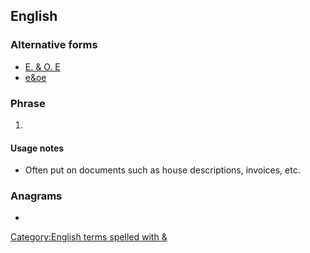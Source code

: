 {{also|EOE|e&oe}}
==English==

===Alternative forms===
* [[E. & O. E]]
* [[e&oe]]

===Phrase===
{{en-phrase|head=E&OE}}

# {{initialism of|en|[[error]]s and [[omission]]s [[except]]ed/[[exclude]]d}}

====Usage notes====
* Often put on documents such as house descriptions, invoices, etc.

===Anagrams===
* {{anagrams|en|a=eeo|OEE}}

[[Category:English terms spelled with &]]